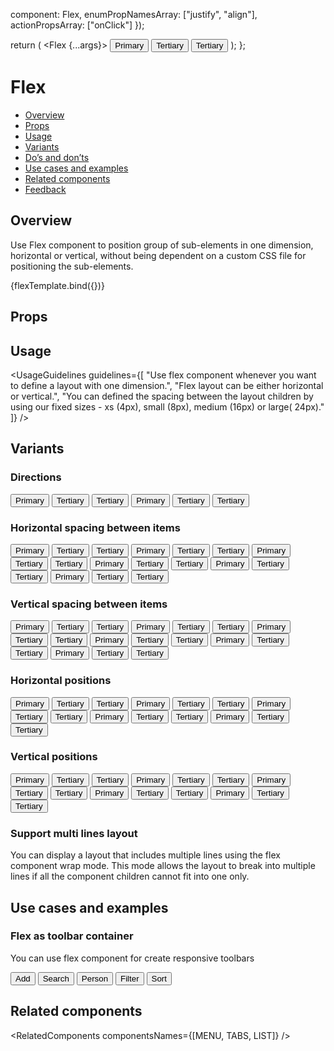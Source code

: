 
  component: Flex,
  enumPropNamesArray: ["justify", "align"],
  actionPropsArray: ["onClick"]
});

<Meta title="Layout/Flex" component={Flex} argTypes={metaSettings.argTypes} decorators={metaSettings.decorators} />

<!--- Component template -->

  return (
    <Flex {...args}>
      <Button>Primary</Button>
      <Button kind={Button.kinds.TERTIARY}>Tertiary</Button>
      <Button kind={Button.kinds.TERTIARY}>Tertiary</Button>
    </Flex>
  );
};

<!--- Component documentation -->

# Flex

- [Overview](#overview)
- [Props](#props)
- [Usage](#usage)
- [Variants](#variants)
- [Do’s and don’ts](#dos-and-donts)
- [Use cases and examples](#use-cases-and-examples)
- [Related components](#related-components)
- [Feedback](#feedback)

## Overview

Use Flex component to position group of sub-elements in one dimension, horizontal or vertical, without being dependent on a custom CSS file for positioning the sub-elements.

<Canvas>
  <Story name="Overview" args={{}}>
    {flexTemplate.bind({})}
  </Story>
</Canvas>

## Props

<ArgsTable story="Overview" />

## Usage

<UsageGuidelines
  guidelines={[
    "Use flex component whenever you want to define a layout with one dimension.",
    "Flex layout can be either horizontal or vertical.",
    "You can defined the spacing between the layout children by using our fixed sizes - xs (4px), small (8px), medium (16px) or large( 24px)."
  ]}
/>

## Variants

### Directions

<Canvas>
  <Story name="Directions">
    <div className={styles["story-container"]}>
      <StoryDescription description="Horizontal">
        <Flex>
          <Button>Primary</Button>
          <Button kind={Button.kinds.TERTIARY}>Tertiary</Button>
          <Button kind={Button.kinds.TERTIARY}>Tertiary</Button>
        </Flex>
      </StoryDescription>
      <StoryDescription description="Vertical">
        <Flex direction={Flex.directions.COLUMN}>
          <Button>Primary</Button>
          <Button kind={Button.kinds.TERTIARY}>Tertiary</Button>
          <Button kind={Button.kinds.TERTIARY}>Tertiary</Button>
        </Flex>
      </StoryDescription>
    </div>
  </Story>
</Canvas>

### Horizontal spacing between items

<Canvas>
  <Story name="Horizontal spacing between items">
    <div className={styles["story-container"]}>
      <StoryDescription description="No spacing between items">
        <Flex gap={Flex.gaps.NONE}>
          <Button>Primary</Button>
          <Button kind={Button.kinds.TERTIARY}>Tertiary</Button>
          <Button kind={Button.kinds.TERTIARY}>Tertiary</Button>
        </Flex>
      </StoryDescription>
      <StoryDescription description="Extra small spacing between items">
        <Flex gap={Flex.gaps.XS}>
          <Button>Primary</Button>
          <Button kind={Button.kinds.TERTIARY}>Tertiary</Button>
          <Button kind={Button.kinds.TERTIARY}>Tertiary</Button>
        </Flex>
      </StoryDescription>
      <StoryDescription description="Small spacing between items">
        <Flex gap={Flex.gaps.SMALL}>
          <Button>Primary</Button>
          <Button kind={Button.kinds.TERTIARY}>Tertiary</Button>
          <Button kind={Button.kinds.TERTIARY}>Tertiary</Button>
        </Flex>
      </StoryDescription>
      <StoryDescription description="Medium spacing between items">
        <Flex gap={Flex.gaps.MEDIUM}>
          <Button>Primary</Button>
          <Button kind={Button.kinds.TERTIARY}>Tertiary</Button>
          <Button kind={Button.kinds.TERTIARY}>Tertiary</Button>
        </Flex>
      </StoryDescription>
      <StoryDescription description="Large spacing between items">
        <Flex gap={Flex.gaps.LARGE}>
          <Button>Primary</Button>
          <Button kind={Button.kinds.TERTIARY}>Tertiary</Button>
          <Button kind={Button.kinds.TERTIARY}>Tertiary</Button>
        </Flex>
      </StoryDescription>
      <StoryDescription description="Custom spacing between items">
        <Flex gap={32}>
          <Button>Primary</Button>
          <Button kind={Button.kinds.TERTIARY}>Tertiary</Button>
          <Button kind={Button.kinds.TERTIARY}>Tertiary</Button>
        </Flex>
      </StoryDescription>
    </div>
  </Story>
</Canvas>

### Vertical spacing between items

<Canvas>
  <Story name="Vertical spacing between items">
    <Flex style={{ width: "100%" }} justify={Flex.justify.SPACE_AROUND}>
      <StoryDescription description="No spacing between items" vertical>
        <Flex gap={Flex.gaps.NONE} direction={Flex.directions.COLUMN}>
          <Button>Primary</Button>
          <Button kind={Button.kinds.TERTIARY}>Tertiary</Button>
          <Button kind={Button.kinds.TERTIARY}>Tertiary</Button>
        </Flex>
      </StoryDescription>
      <StoryDescription description="Extra small spacing between items" vertical>
        <Flex gap={Flex.gaps.XS} direction={Flex.directions.COLUMN}>
          <Button>Primary</Button>
          <Button kind={Button.kinds.TERTIARY}>Tertiary</Button>
          <Button kind={Button.kinds.TERTIARY}>Tertiary</Button>
        </Flex>
      </StoryDescription>
      <StoryDescription description="Small spacing between items" vertical>
        <Flex gap={Flex.gaps.SMALL} direction={Flex.directions.COLUMN}>
          <Button>Primary</Button>
          <Button kind={Button.kinds.TERTIARY}>Tertiary</Button>
          <Button kind={Button.kinds.TERTIARY}>Tertiary</Button>
        </Flex>
      </StoryDescription>
      <StoryDescription description="Medium spacing between items" vertical>
        <Flex gap={Flex.gaps.MEDIUM} direction={Flex.directions.COLUMN}>
          <Button>Primary</Button>
          <Button kind={Button.kinds.TERTIARY}>Tertiary</Button>
          <Button kind={Button.kinds.TERTIARY}>Tertiary</Button>
        </Flex>
      </StoryDescription>
      <StoryDescription description="Large spacing between items" vertical>
        <Flex gap={Flex.gaps.LARGE} direction={Flex.directions.COLUMN}>
          <Button>Primary</Button>
          <Button kind={Button.kinds.TERTIARY}>Tertiary</Button>
          <Button kind={Button.kinds.TERTIARY}>Tertiary</Button>
        </Flex>
      </StoryDescription>
      <StoryDescription description="Custom spacing between items" vertical>
        <Flex gap={32} direction={Flex.directions.COLUMN}>
          <Button>Primary</Button>
          <Button kind={Button.kinds.TERTIARY}>Tertiary</Button>
          <Button kind={Button.kinds.TERTIARY}>Tertiary</Button>
        </Flex>
      </StoryDescription>
    </Flex>
  </Story>
</Canvas>

### Horizontal positions

<Canvas>
  <Story name="Horizontal positions">
    <div className={styles["story-container"]} style={{ width: "100%" }}>
      <StoryDescription description="Start position">
        <Flex justify={Flex.justify.START} style={{ width: "100%" }}>
          <Button>Primary</Button>
          <Button kind={Button.kinds.TERTIARY}>Tertiary</Button>
          <Button kind={Button.kinds.TERTIARY}>Tertiary</Button>
        </Flex>
      </StoryDescription>
      <StoryDescription description="Center position">
        <Flex justify={Flex.justify.CENTER} style={{ width: "100%" }}>
          <Button>Primary</Button>
          <Button kind={Button.kinds.TERTIARY}>Tertiary</Button>
          <Button kind={Button.kinds.TERTIARY}>Tertiary</Button>
        </Flex>
      </StoryDescription>
      <StoryDescription description="End position">
        <Flex justify={Flex.justify.END} style={{ width: "100%" }}>
          <Button>Primary</Button>
          <Button kind={Button.kinds.TERTIARY}>Tertiary</Button>
          <Button kind={Button.kinds.TERTIARY}>Tertiary</Button>
        </Flex>
      </StoryDescription>
      <StoryDescription description="Space between position">
        <Flex justify={Flex.justify.SPACE_BETWEEN} style={{ width: "100%" }}>
          <Button>Primary</Button>
          <Button kind={Button.kinds.TERTIARY}>Tertiary</Button>
          <Button kind={Button.kinds.TERTIARY}>Tertiary</Button>
        </Flex>
      </StoryDescription>
      <StoryDescription description="Space around position">
        <Flex justify={Flex.justify.SPACE_AROUND} style={{ width: "100%" }}>
          <Button>Primary</Button>
          <Button kind={Button.kinds.TERTIARY}>Tertiary</Button>
          <Button kind={Button.kinds.TERTIARY}>Tertiary</Button>
        </Flex>
      </StoryDescription>
    </div>
  </Story>
</Canvas>

### Vertical positions

<Canvas>
  <Story name="Vertical positions">
    <Flex style={{ width: "100%" }} justify={Flex.justify.SPACE_AROUND}>
      <StoryDescription description="Start position" vertical>
        <Flex justify={Flex.justify.START} style={{ height: "300px" }} direction={Flex.directions.COLUMN}>
          <Button>Primary</Button>
          <Button kind={Button.kinds.TERTIARY}>Tertiary</Button>
          <Button kind={Button.kinds.TERTIARY}>Tertiary</Button>
        </Flex>
      </StoryDescription>
      <StoryDescription description="Center position" vertical>
        <Flex justify={Flex.justify.CENTER} style={{ height: "300px" }} direction={Flex.directions.COLUMN}>
          <Button>Primary</Button>
          <Button kind={Button.kinds.TERTIARY}>Tertiary</Button>
          <Button kind={Button.kinds.TERTIARY}>Tertiary</Button>
        </Flex>
      </StoryDescription>
      <StoryDescription description="End position" vertical>
        <Flex justify={Flex.justify.END} style={{ height: "300px" }} direction={Flex.directions.COLUMN}>
          <Button>Primary</Button>
          <Button kind={Button.kinds.TERTIARY}>Tertiary</Button>
          <Button kind={Button.kinds.TERTIARY}>Tertiary</Button>
        </Flex>
      </StoryDescription>
      <StoryDescription description="Space between position" vertical>
        <Flex justify={Flex.justify.SPACE_BETWEEN} style={{ height: "300px" }} direction={Flex.directions.COLUMN}>
          <Button>Primary</Button>
          <Button kind={Button.kinds.TERTIARY}>Tertiary</Button>
          <Button kind={Button.kinds.TERTIARY}>Tertiary</Button>
        </Flex>
      </StoryDescription>
      <StoryDescription description="Space around position" vertical>
        <Flex justify={Flex.justify.SPACE_AROUND} style={{ height: "300px" }} direction={Flex.directions.COLUMN}>
          <Button>Primary</Button>
          <Button kind={Button.kinds.TERTIARY}>Tertiary</Button>
          <Button kind={Button.kinds.TERTIARY}>Tertiary</Button>
        </Flex>
      </StoryDescription>
    </Flex>
  </Story>
</Canvas>

### Support multi lines layout

You can display a layout that includes multiple lines using the flex component wrap mode.
This mode allows the layout to break into multiple lines if all the component children cannot fit into one only.

<Canvas>
  <Story name="Support multi lines layout">
    <Flex wrap style={{ width: "300px" }} gap={Flex.gaps.SMALL}>
      <Chips className={styles["flex-chip"]} label="Chip 1" />
      <Chips className={styles["flex-chip"]} label="Chip 2" />
      <Chips className={styles["flex-chip"]} label="Chip 3" />
      <Chips className={styles["flex-chip"]} label="Chip 4" />
      <Chips className={styles["flex-chip"]} label="Chip 5" />
      <Chips className={styles["flex-chip"]} label="Chip 6" />
      <Chips className={styles["flex-chip"]} label="Chip 7" />
    </Flex>
  </Story>
</Canvas>

## Use cases and examples

### Flex as toolbar container

You can use flex component for create responsive toolbars

<Canvas>
  <Story name="Flex as toolbar container">
    <Flex>
      <Button leftIcon={Add}>Add</Button>
      <Button kind={Button.kinds.TERTIARY} leftIcon={Search}>
        Search
      </Button>
      <Button kind={Button.kinds.TERTIARY} leftIcon={Person}>
        Person
      </Button>
      <Button kind={Button.kinds.TERTIARY} leftIcon={Filter}>
        Filter
      </Button>
      <Button kind={Button.kinds.TERTIARY} leftIcon={Sort}>
        Sort
      </Button>
    </Flex>
  </Story>
</Canvas>

## Related components

<RelatedComponents componentsNames={[MENU, TABS, LIST]} />
